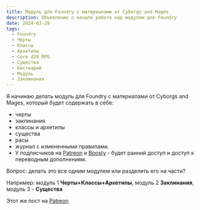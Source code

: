 ```yaml
---
title: Модуль для Foundry с материалами от Cyborgs and Mages
description: Объявление о начале работе над модулем для Foundry
date: 2024-03-20
tags:
  - Foundry
  - Черты
  - Классы
  - Архетипы
  - Core d20 RPG
  - Существа
  - Бестиарий
  - Модуль
  - Заклинания
---
```


Я начинаю делать модуль для Foundry с материалами от Cyborgs and Mages, который будет содержать в себе:

- черты
- заклинания
- классы и архетипы
- существа
- расы
- журнал с измененными правилами.
- У подписчиков на [Patreon](https://www.patreon.com/palikhov) и [Boosty](https://boosty.to/cyborgsandmages) - будет ранний доступ и доступ к переводным дополнениям.

Вопрос: делать это все одним модулем или разделить его на части?

Например: модуль 1 **Черты+Классы+Архетипы**, модуль 2 **Заклинания**, модуль 3 - **Существа**

Этот же пост на [Patreon](https://www.patreon.com/posts/modul-dlia-s-ot-100735469?utm_medium=clipboard_copy&utm_source=copyLink&utm_campaign=postshare_creator&utm_content=join_link)
